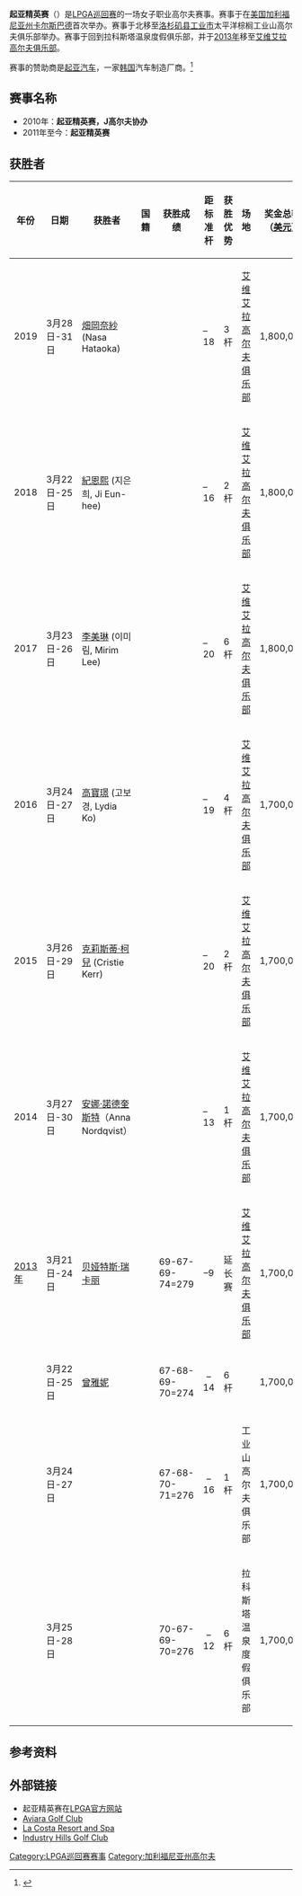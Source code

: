 {{Infobox golf tournament
| name             = 起亚精英赛<br />
{{lang|en|Kia Classic}}
| image            = 
| location         = {{USA}}[[加利福尼亚州|加利福尼亚州]][[卡尔斯巴德_(加利福尼亚州)|卡尔斯巴德]]
| establishment    = {{tsl|en|2010 LPGA Tour|2010年LPGA巡回赛|2010年}}
| course           = [[艾维艾拉高尔夫俱乐部|艾维艾拉高尔夫俱乐部]]
| par              = 72
| yardage          = {{convert|6593|yd}}
| tour             = [[美国女子职业高尔夫协会|LPGA巡回赛]]
| format           = [[比杆赛|比杆赛]] - 72洞
| purse            = 1,700,000[[美元|美元]]
| month_played     = 三月
| aggregate        = 274 [[曾雅妮|曾雅妮]]（2012）
| to-par           = –16 {{tsl|en|Sandra Gal|桑德拉·盖尔}}（2011）
| current_champion = {{flagicon|ESP}}[[贝娅特斯·瑞卡丽|贝娅特斯·瑞卡丽]]
}}
'''起亚精英赛'''（{{lang-en|Kia Classic}}）是[[美国女子职业高尔夫协会|LPGA巡回赛]]的一场女子职业高尔夫赛事。赛事于{{tsl|en|2010 LPGA Tour|2010年LPGA巡回赛|2010年}}在[[美国|美国]][[加利福尼亚州|加利福尼亚州]][[卡尔斯巴德_(加利福尼亚州)|卡尔斯巴德]]{{tsl|en|La Costa Resort and Spa|拉科斯塔温泉度假俱乐部}}首次举办。赛事于{{tsl|en|2011 LPGA Tour|2011年LPGA巡回赛|2011年}}北移至[[洛杉矶县|洛杉矶县]][[工业市_(加利福尼亚州)|工业市]]太平洋棕榈工业山高尔夫俱乐部举办。赛事于{{tsl|en|2012 LPGA Tour|2012年LPGA巡回赛|2012年}}回到拉科斯塔温泉度假俱乐部，并于[[2013年LPGA巡回赛|2013年]]移至[[艾维艾拉高尔夫俱乐部|艾维艾拉高尔夫俱乐部]]。

赛事的赞助商是[[起亚汽车|起亚汽车]]，一家[[韩国|韩国]]汽车制造厂商。<ref>{{cite web | url=http://www.lpga.com/golf/news/2010/2/kia-motors-america-becomes-title-sponsor-of-lpga-event.aspx | title=Kia Motors America Becomes Title Sponsor of LPGA Event | publisher=LPGA | date=2010-02-10 | accessdate=2013-04-03}}</ref>

==赛事名称==
* 2010年：'''起亚精英赛，J高尔夫协办'''
* 2011年至今：'''起亚精英赛'''



==获胜者==
{| class="wikitable"
!年份||日期||获胜者||国籍||获胜成绩||距标准杆||获胜优势||场地||奖金总额<br />（[[美元|美元]]）||获胜者奖金<br />（美元）
|-
|2019
|3月28日-31日
|[[畑岡奈紗|畑岡奈紗]] (Nasa Hataoka)
|{{JPN}}
|
|–18
|3杆
|[[艾维艾拉高尔夫俱乐部|艾维艾拉高尔夫俱乐部]]
|1,800,000
|270,000
|-
|2018
|3月22日-25日
|[[紀恩熙|紀恩熙]] (지은희, Ji Eun-hee)
|{{KOR}}
|
|–16
|2杆
|[[艾维艾拉高尔夫俱乐部|艾维艾拉高尔夫俱乐部]]
|1,800,000
|270,000
|-
|2017
|3月23日-26日
|[[李美琳|李美琳]] (이미림, Mirim Lee)
|{{KOR}}
|
|–20
|6杆
|[[艾维艾拉高尔夫俱乐部|艾维艾拉高尔夫俱乐部]]
|1,800,000
|270,000
|-
|2016
|3月24日-27日
|[[高寶璟|高寶璟]] (고보경, Lydia Ko)
|{{NZL}}
|
|–19
|4杆
|[[艾维艾拉高尔夫俱乐部|艾维艾拉高尔夫俱乐部]]
|1,700,000
|255,000
|-
|2015
|3月26日-29日
|[[克莉斯蒂·柯兒|克莉斯蒂·柯兒]] (Cristie Kerr)
|{{USA}}
|
|–20
|2杆
|[[艾维艾拉高尔夫俱乐部|艾维艾拉高尔夫俱乐部]]
|1,700,000
|255,000
|-
|2014
|3月27日-30日
|[[安娜·諾德奎斯特|安娜·諾德奎斯特]]（Anna Nordqvist）
|{{SWE}}
|
|–13
|1杆
|[[艾维艾拉高尔夫俱乐部|艾维艾拉高尔夫俱乐部]]
|1,700,000
|255,000
|-
|[[2013年LPGA巡回赛|2013年]]|| 3月21日-24日 || [[贝娅特斯·瑞卡丽|贝娅特斯·瑞卡丽]] || {{ESP}} ||69-67-69-74=279 || align=center|–9 || 延长赛|| [[艾维艾拉高尔夫俱乐部|艾维艾拉高尔夫俱乐部]] ||align=right|1,700,000 || align=right|255,000
|-
|{{tsl|en|2012 LPGA Tour|2012年LPGA巡回赛|2012年}}|| 3月22日-25日 || [[曾雅妮|曾雅妮]] || {{ROC}} ||67-68-69-70=274 ||align=center|–14 ||6杆 || {{tsl|en|La Costa Resort and Spa|拉科斯塔温泉度假俱乐部}} ||align=right|1,700,000 || align=right|255,000
|-
|{{tsl|en|2011 LPGA Tour|2011年LPGA巡回赛|2011年}}|| 3月24日-27日 || {{tsl|en|Sandra Gal|桑德拉·盖尔}} || {{DEU}} ||67-68-70-71=276 ||align=center|–16 ||1杆|| 工业山高尔夫俱乐部 ||align=right|1,700,000 || align=right|255,000
|-
|{{tsl|en|2010 LPGA Tour|2010年LPGA巡回赛|2010年}}|| 3月25日-28日 || {{tsl|en|Hee Kyung Seo|徐希炅}} || {{KOR}} ||70-67-69-70=276 ||align=center|–12 || 6杆 || 拉科斯塔温泉度假俱乐部 ||align=right|1,700,000 || align=right|255,000
|}

==参考资料==
{{reflist}}

==外部链接==
*起亚精英赛在[http://www.lpga.com/golf/tournaments/lpga/kia-classic.aspx LPGA官方网站] {{Wayback|url=http://www.lpga.com/golf/tournaments/lpga/kia-classic.aspx |date=20150610111158 }}
*[http://www.golfaviara.com/ Aviara Golf Club] {{Wayback|url=http://www.golfaviara.com/ |date=20210422231003 }}
*[http://www.lacosta.com/ La Costa Resort and Spa] {{Wayback|url=http://www.lacosta.com/ |date=20150108141941 }}
*[http://www.ihgolfclub.com/ Industry Hills Golf Club] {{Wayback|url=http://www.ihgolfclub.com/ |date=20190209025618 }}

{{Coord|display=title|33.093|-117.285}}
{{LPGA Tour}}

[[Category:LPGA巡回赛赛事|Category:LPGA巡回赛赛事]]
[[Category:加利福尼亚州高尔夫|Category:加利福尼亚州高尔夫]]